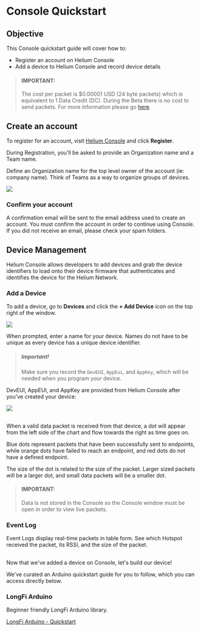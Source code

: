 
# Console Quickstart

## Objective

This Console quickstart guide will cover how to: 

* Register an account on Helium Console 
* Add a device to Helium Console and record device details 

> #### IMPORTANT:  
> The cost per packet is $0.00001 USD (24 byte packets) which is equivalent to 1 Data Credit (DC).
> During the Beta there is no cost to send packets. For more information please go [here](/longfi/data-credits).


## Create an account

To register for an account, visit <a href="https://console.helium.com" target="_blank">Helium Console</a> and click **Register**.

During Registration, you'll be asked to provide an Organization name and a Team name.

Define an Organization name for the top level owner of the account (ie: company name). Think of Teams as a way to organize groups of devices.

<img src={console_register} />

### Confirm your account
A confirmation email will be sent to the email address used to create an account. You must confirm the account in order to continue using Console. If you did not receive an email, please check your spam folders.

## Device Management

Helium Console allows developers to add devices and grab the device identifiers to load onto their device firmware that authenticates and identifies the device for the Helium Network.

### Add a Device

To add a device, go to **Devices** and click the **+ Add Device** icon on the top right of the window.

<img src={console_create_device} />

When prompted, enter a name for your device. Names do not have to be unique as every device has a unique device identifier.

> ##### Important!  
> Make sure you record the `DevEUI`, `AppEui`, and `AppKey`, which will be needed when you program your device. 

DevEUI, AppEUI, and AppKey are provided from Helium Console after you've created your device:

 <img src={console_device_details} />  

##
When a valid data packet is received from that device, a dot will appear from the left side of the chart and flow towards the right as time goes on.

Blue dots represent packets that have been successfully sent to endpoints, while orange dots have failed to reach an endpoint, and red dots do not have a defined endpoint.

The size of the dot is related to the size of the packet. Larger sized packets will be a larger dot, and small data packets will be a smaller dot.

> #### IMPORTANT: 
> Data is not stored in the Console so the Console window must be open in order to view live packets.

### Event Log
Event Logs display real-time packets in table form. See which Hotspot received the packet, its RSSI, and the size of the packet.

##

Now that we've added a device on Console, let's build our device! 

We've curated an Arduino quickstart guide for you to follow, which you can access directly below.  

### LongFi Arduino
Beginner friendly LongFi Arduino library.  

[LongFi Arduino - Quickstart](/device/arduino-quickstart)








